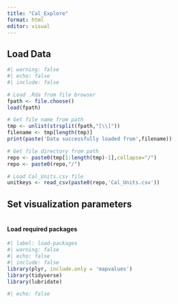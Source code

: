 ```yaml
---
title: "Cal_Explore"
format: html
editor: visual
---
```


## Load Data

```r
#| warning: false
#| echo: false
#| include: false

# Load .Rda from file browser
fpath <- file.choose()
load(fpath)

# Get file name from path 
tmp <- unlist(strsplit(fpath,"[\\]"))
filename <- tmp[length(tmp)]
print(paste('Data successfully loaded from',filename))

# Get file directory from path
repo <- paste0(tmp[1:length(tmp)-1],collapse="/")
repo <- paste0(repo,"/")

# Load Cal_Units.csv file
unitkeys <- read_csv(paste0(repo,'Cal_Units.csv'))
```

## Set visualization parameters

```r

```

#### Load required packages

```r
#| label: load-packages
#| warning: false
#| echo: false
#| include: false
library(plyr, include.only = 'mapvalues')
library(tidyverse)
library(lubridate)
```

```r
#| echo: false

```
